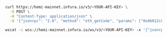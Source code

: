 
<Tabs>
  <TabItem value="curl">

```bash
curl https://hemi-mainnet.infura.io/v3/<YOUR-API-KEY> \
  -X POST \
  -H "Content-Type: application/json" \
  -d '{"jsonrpc": "2.0", "method": "eth_getCode", "params": ["0x06012c8cf97bead5deae237070f9587f8e7a266d", "0x65a8db"], "id": 1}'
```

  </TabItem>
  <TabItem value="WSS">

```bash
wscat -c wss://hemi-mainnet.infura.io/ws/v3/<YOUR-API-KEY> -x '{"jsonrpc": "2.0", "method": "eth_getCode", "params": ["0x06012c8cf97bead5deae237070f9587f8e7a266d", "0x65a8db"], "id": 1}'
```

  </TabItem>
</Tabs>
